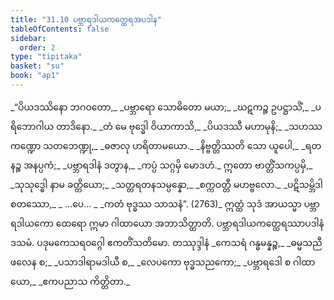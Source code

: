 ```yaml
---
title: "31.10 ပဗ္ဘာရဒါယကတ္ထေရအပဒါန"
tableOfContents: false
sidebar:
  order: 2
type: "tipitaka"
basket: "su"
book: "ap1"
---
```



<DynamicBreadcrumb />

<Division number="47" book="ap1">

<Paragraph number="3496" type="verses" book="ap1">
_“ပိယဒဿိနော ဘဂဝတော,_  
_ပဗ္ဘာရော သောဓိတော မယာ;_  
_ဃဋကဉ္စ ဥပဋ္ဌာသိံ,_  
_ပရိဘောဂါယ တာဒိနော._  

</Paragraph>

</Division>
<Division number="48" book="ap1">

<Paragraph number="3497" type="verses" book="ap1">
_တံ မေ ဗုဒ္ဓေါ ဝိယာကာသိ,_  
_ပိယဒဿီ မဟာမုနိ;_  
_သဟဿကဏ္ဍော သတဘေဏ္ဍု,_  
_ဓဇာလု ဟရိတာမယော._  

</Paragraph>

</Division>
<Division number="49" book="ap1">

<Paragraph number="3498" type="verses" book="ap1">
_နိဗ္ဗတ္တိဿတိ သော ယူပေါ,_  
_ရတနဉ္စ အနပ္ပကံ;_  
_ပဗ္ဘာရဒါနံ ဒတွာန,_  
_ကပ္ပံ သဂ္ဂမှိ မောဒဟံ._  

</Paragraph>

</Division>
<Division number="50" book="ap1">

<Paragraph number="3499" type="verses" book="ap1">
ဣတော ဗာတ္တိံသကပ္ပမှိ,_  
_သုသုဒ္ဓေါ နာမ ခတ္တိယော;_  
_သတ္တရတနသမ္ပန္နော,_  
_စက္ကဝတ္တီ မဟဗ္ဗလော._  

</Paragraph>

</Division>
<Division number="51" book="ap1">

<Paragraph number="3500" type="verses" book="ap1">
_ပဋိသမ္ဘိဒါ စတဿော,_  
_ …ပေ… _  
_ကတံ ဗုဒ္ဓဿ သာသနံ”. (2763)_  

</Paragraph>

<Paragraph number="3501" book="ap1">
ဣတ္ထံ သုဒံ အာယသ္မာ ပဗ္ဘာရဒါယကော ထေရော ဣမာ ဂါထာယော အဘာသိတ္ထာတိ.

</Paragraph>
</Division>

<Paragraph number="3502" type="center" book="ap1">
ပဗ္ဘာရဒါယကတ္ထေရဿာပဒါနံ ဒသမံ.



</Paragraph>

<Paragraph number="3503" type="center" book="ap1">
ပဒုမကေသရဝဂ္ဂေါ ဧကတိံသတိမော.



</Paragraph>

<Paragraph number="3504" type="center" book="ap1">
တဿုဒ္ဒါနံ


</Paragraph>

<Paragraph number="3505" type="verses" book="ap1">
_ကေသရံ ဂန္ဓမန္နဉ္စ,_  
_ဓမ္မသညီ ဖလေန စ;_  
_ပသာဒါရာမဒါယီ စ,_  
_လေပကော ဗုဒ္ဓသညကော;_  
_ပဗ္ဘာရဒေါ စ ဂါထာယော,_  
_ဧကပညာသ ကိတ္တိတာ._
</Paragraph>